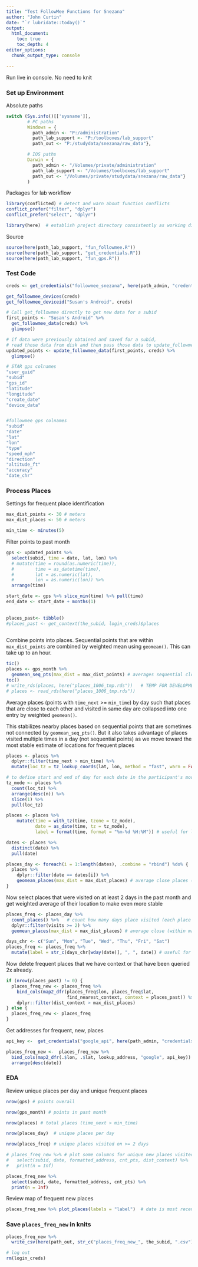 ```yaml
---
title: "Test FollowMee Functions for Snezana"
author: "John Curtin"
date: "`r lubridate::today()`"
output: 
  html_document:
    toc: true 
    toc_depth: 4
editor_options: 
  chunk_output_type: console

---
```


Run live in console.  No need to knit


### Set up Environment

Absolute paths
```r

switch (Sys.info()[['sysname']],
        # PC paths
        Windows = {
          path_admin <- "P:/administration"
          path_lab_support <- "P:/toolboxes/lab_support"
          path_out <- "P:/studydata/snezana/raw_data"},                       #are we going to be saving these CSV this way?

        # IOS paths
        Darwin = {
          path_admin <- "/Volumes/private/administration"
          path_lab_support <- "/Volumes/toolboxes/lab_support"
          path_out <- "/Volumes/private/studydata/snezana/raw_data"}
        )
```

Packages for lab workflow 
```r

library(conflicted) # detect and warn about function conflicts
conflict_prefer("filter", "dplyr")
conflict_prefer("select", "dplyr")

library(here)  # establish project directory consistently as working directory
```

Source
```r
source(here(path_lab_support, "fun_followmee.R"))
source(here(path_lab_support, "get_credentials.R"))
source(here(path_lab_support, "fun_gps.R"))
```


### Test Code

```r
creds <- get_credentials("followmee_snezana", here(path_admin, "credentials.csv"))

get_followmee_devices(creds)
get_followmee_deviceid("Susan's Android", creds)

# Call get_followmee directly to get new data for a subid
first_points <- "Susan's Android" %>% 
  get_followmee_data(creds) %>%
  glimpse()

# if data were previously obtained and saved for a subid, 
# read those data from disk and then pass those data to update_followmee_data()
updated_points <- update_followmee_data(first_points, creds) %>% 
  glimpse()
```


```r

# STAR gps colnames
"user_guid"
"subid"
"gps_id"
"latitude"
"longitude"
"create_date"
"device_data"


#followmee gps colnames
"subid"
"date"
"lat"
"lon"
"type"
"speed_mph"
"direction"
"altitude_ft"
"accuracy"
"date_chr"  
```



### Process Places

Settings for frequent place identification
```r
max_dist_points <- 30 # meters
max_dist_places <- 50 # meters

min_time <- minutes(5) 
```


Filter points to past month        
```r

gps <- updated_points %>% 
  select(subid, time = date, lat, lon) %>%                              #JOHN do we need to use any speed/accuracy info or is it enough as is?
  # mutate(time = round(as.numeric(time)),                              #ALREADY FORMATTED CORRECTLY UNNEEDED
  #        time = as_datetime(time),
  #        lat = as.numeric(lat),
  #        lon = as.numeric(lon)) %>% 
  arrange(time)

start_date <- gps %>% slice_min(time) %>% pull(time)
end_date <- start_date + months(1)
  
                                                                         #this relied on fun_star and survey results; will need to modify for Snezana
places_past<- tibble()
#places_past <- get_context(the_subid, login_creds)$places  
  
```


Combine points into places.  Sequential points that are within `max_dist_points` 
are combined by weighted mean using `geomean()`.  This can take up to an hour.

```r
tic()
places <- gps_month %>%
  geomean_seq_pts(max_dist = max_dist_points) # averages sequential close points
toc()
# write_rds(places, here("places_1006_tmp.rds"))   # TEMP FOR DEVELOPMENT
# places <- read_rds(here("places_1006_tmp.rds"))
```

Average places (points with `time_next` >= `min_time`) by day such that places that 
are close to each other and visited in same day are collapsed into one entry by 
weighted `geomean()`.  

This stabilizes nearby places based on sequential points that are sometimes not connected
by `geomean_seq_pts()`.  But it also takes advantage of places visited multiple times
in a day (not sequential points) as we move toward the most stable estimate of 
locations for frequent places
```r
places <- places %>%
  dplyr::filter(time_next > min_time) %>% 
  mutate(loc_tz = tz_lookup_coords(lat, lon, method = "fast", warn = FALSE))

# to define start and end of day for each date in the participant's modal tz
tz_mode <- places %>% 
  count(loc_tz) %>% 
  arrange(desc(n)) %>% 
  slice(1) %>% 
  pull(loc_tz)

places <- places %>% 
    mutate(time = with_tz(time, tzone = tz_mode),
           date = as_date(time, tz = tz_mode),
           label = format(time, format = "%m-%d %H:%M")) # useful for labels with plot_places()

dates <- places %>% 
  distinct(date) %>% 
  pull(date)

places_day <- foreach(i = 1:length(dates), .combine = "rbind") %do% {
  places %>% 
    dplyr::filter(date == dates[i]) %>% 
    geomean_places(max_dist = max_dist_places) # average close places (within max_dist_places) within each day
}
```

Now select places that were visited on at least 2 days in the past month and
get weighted average of their location to make even more stable
```r
places_freq <- places_day %>% 
  count_places() %>%   # count how many days place visited (each place present only once per day)
  dplyr::filter(visits >= 2) %>% 
  geomean_places(max_dist = max_dist_places) # average close (within max_dist_places) frequent (>=2) places

days_chr <- c("Sun", "Mon", "Tue", "Wed", "Thu", "Fri", "Sat")
places_freq <- places_freq %>% 
  mutate(label = str_c(days_chr[wday(date)], ", ", date)) # useful for labels with plot_places()
```

Now delete frequent places that we have context or that have been queried
2x already.
```r
if (nrow(places_past) != 0) {
  places_freq_new <- places_freq %>% 
    bind_cols(map2_dfr(places_freq$lon, places_freq$lat, 
                       find_nearest_context, context = places_past)) %>% 
    dplyr::filter(dist_context > max_dist_places)
} else {
  places_freq_new <- places_freq 
}
```

Get addresses for frequent, new, places
```r
api_key <-  get_credentials("google_api", here(path_admin, "credentials.csv"))$key

places_freq_new <-  places_freq_new %>% 
  bind_cols(map2_dfr(.$lon, .$lat, lookup_address, "google", api_key)) %>% 
  arrange(desc(date))
```


### EDA

Review unique places per day and unique frequent places
```r
nrow(gps) # points overall

nrow(gps_month) # points in past month

nrow(places) # total places (time_next > min_time)

nrow(places_day)  # unique places per day 

nrow(places_freq) # unique places visited on >= 2 days

# places_freq_new %>% # plot some columns for unique new places visited on >= 2 days
#   select(subid, date, formatted_address, cnt_pts, dist_context) %>%                       #JOHN failing on dist_context since we have no context
#   print(n = Inf)

places_freq_new %>% 
  select(subid, date, formatted_address, cnt_pts) %>%   
  print(n = Inf)

```


Review map of frequent new places
```r
places_freq_new %>% plot_places(labels = "label")  # date is most recent date visited
```


### Save `places_freq_new` in knits

```r
places_freq_new %>% 
  write_csv(here(path_out, str_c("places_freq_new_", the_subid, ".csv")))

# log out
rm(login_creds)
```

